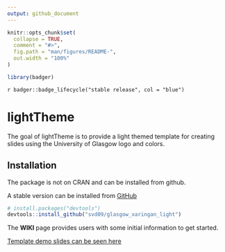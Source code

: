 ```yaml
---
output: github_document
---
```


<!-- README.md is generated from README.Rmd. Please edit that file -->

```r
knitr::opts_chunk$set(
  collapse = TRUE,
  comment = "#>",
  fig.path = "man/figures/README-",
  out.width = "100%"
)
```

```r

library(badger)

```


`r badger::badge_lifecycle("stable release", col = "blue")`

# lightTheme

The goal of lightTheme is to provide a light themed template for creating slides using the University of Glasgow logo and colors.

## Installation

The package is not on CRAN and can be installed from github.

A stable version can be installed from [GitHub](https://github.com/) 

``` r
# install.packages("devtools")
devtools::install_github("svd09/glasgow_xaringan_light")
```
The **WIKI** page provides users with some initial information to get started.

[Template demo slides can be seen here](https://svd09.github.io/lighttheme_demo/) 

